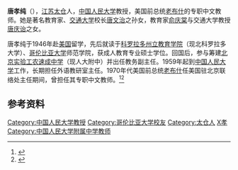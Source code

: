 '''唐孝纯'''（{{bd|1924年||||catIdx=Tang唐}}），[[江苏|江苏]][[太仓|太仓]]人，[[中国人民大学|中国人民大学]]教授，美国前总统[[老布什|老布什]]的专职中文教师。她是著名教育家、[[交通大学|交通大学]]校长[[唐文治|唐文治]]之孙女，教育家[[俞庆棠|俞庆棠]]与交通大学教授[[唐庆诒|唐庆诒]]之女。

唐孝纯于1946年赴[[美国|美国]]留学，先后就读于[[科罗拉多州立教育学院|科罗拉多州立教育学院]]（现北科罗拉多大学）、[[哥伦比亚大学|哥伦比亚大学]]师范学院，获成人教育专业硕士学位。回国后，参与筹建[[中国人民大学附属中学|北京实验工农速成中学]]（现人大附中）并出任教务副主任。1959年起到[[中国人民大学|中国人民大学]]工作，长期担任外语教研室主任。1970年代美国前总统[[老布什|老布什]]任美国驻北京联络处主任期间，曾担任其专职中文教师。<ref>{{cite web|url=http://www.rdfz.org/xysq/jwzw/201004/t20100415_19432.html|title=见证人大附中60年——探访退体教师唐孝纯女士纪实|publisher=中国人民大学附属中学}}{{dead link|date=2017年12月 |bot=InternetArchiveBot |fix-attempted=yes }}</ref><ref>{{cite web|url=http://www.rdfz.cn/xxgk/xscl/19501955/t20030415_7072.htm|title=工农速成中学的发展和特色|publisher=中国人民大学附属中学|deadurl=yes|archiveurl=https://web.archive.org/web/20110513025155/http://www.rdfz.cn/xxgk/xscl/19501955/t20030415_7072.htm|archivedate=2011-05-13|accessdate=2010-12-23}}</ref>

== 参考资料 ==
{{reflist}}

{{DEFAULTSORT:Tang唐}}
[[Category:中国人民大学教授|Category:中国人民大学教授]]
[[Category:哥伦比亚大学校友|Category:哥伦比亚大学校友]]
[[Category:太仓人|Category:太仓人]]
[[Category:唐姓|X孝]]
[[Category:中国人民大学附属中学教师|Category:中国人民大学附属中学教师]]